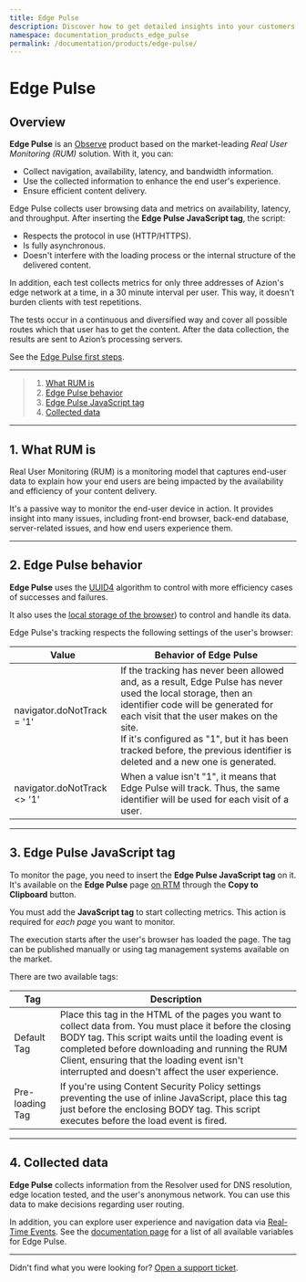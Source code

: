 ```yaml
---
title: Edge Pulse
description: Discover how to get detailed insights into your customers' experience and improve your content delivery with Edge Pulse.
namespace: documentation_products_edge_pulse
permalink: /documentation/products/edge-pulse/
---
```


# Edge Pulse

## Overview

**Edge Pulse** is an [Observe](/en/documentation/products/observe/) product based on the market-leading *Real User Monitoring (RUM)* solution. With it, you can:

- Collect navigation, availability, latency, and bandwidth information.
- Use the collected information to enhance the end user's experience.
- Ensure efficient content delivery.

Edge Pulse collects user browsing data and metrics on availability, latency, and throughput. After inserting the **Edge Pulse JavaScript tag**, the script:

- Respects the protocol in use (HTTP/HTTPS).
- Is fully asynchronous.
- Doesn't interfere with the loading process or the internal structure of the delivered content.

In addition, each test collects metrics for only three addresses of Azion's edge network at a time, in a 30 minute interval per user. This way, it doesn't burden clients with test repetitions.

The tests occur in a continuous and diversified way and cover all possible routes which that user has to get the content. After the data collection, the results are sent to Azion’s processing servers.

See the [Edge Pulse first steps](https://www.azion.com/en/documentation/products/edge-pulse/first-steps/).

---

> 1. [What RUM is](#what-is-rum)
> 2. [Edge Pulse behavior](#behavior)
> 3. [Edge Pulse JavaScript tag](#javascript-tag)
> 4. [Collected data](#collected-data)

---

## 1. What RUM is

Real User Monitoring (RUM) is a monitoring model that captures end-user data to explain how your end users are being impacted by the availability and efficiency of your content delivery.

It's a passive way to monitor the end-user device in action. It provides insight into many issues, including front-end browser, back-end database, server-related issues, and how end users experience them.

---

## 2. Edge Pulse behavior

**Edge Pulse** uses the [UUID4](https://en.wikipedia.org/wiki/Universally_unique_identifier) algorithm to control with more efficiency cases of successes and failures.

It also uses the [local storage of the browser](https://developer.mozilla.org/pt-BR/docs/Web/API/Window/Window.localStorage)) to control and handle its data.

Edge Pulse's tracking respects the following settings of the user's browser:

| Value | Behavior of Edge Pulse |
|-------|------------------------|
| navigator.doNotTrack = '1' | If the tracking has never been allowed and, as a result, Edge Pulse has never used the local storage, then an identifier code will be generated for each visit that the user makes on the site.</br>If it's configured as "1", but it has been tracked before, the previous identifier is deleted and a new one is generated. |
| navigator.doNotTrack <> '1' | When a value isn't "1", it means that Edge Pulse will track. Thus, the same identifier will be used for each visit of a user. |

---

## 3. Edge Pulse JavaScript tag 

To monitor the page, you need to insert the **Edge Pulse JavaScript tag** on it. It's available on the **Edge Pulse** page [on RTM](https://manager.azion.com/) through the **Copy to Clipboard** button.

You must add the **JavaScript tag** to start collecting metrics. This action is required for *each page* you want to monitor.

The execution starts after the user's browser has loaded the page. The tag can be published manually or using tag management systems available on the market.

There are two available tags:

| Tag             | Description                                                   |
| --------------- | ------------------------------------------------------------ |
| Default Tag     | Place this tag in the HTML of the pages you want to collect data from. You must place it before the closing BODY tag. This script waits until the loading event is completed before downloading and running the RUM Client, ensuring that the loading event isn't interrupted and doesn't affect the user experience. |
| Pre-loading Tag | If you're using Content Security Policy settings preventing the use of inline JavaScript, place this tag just before the enclosing BODY tag. This script executes before the load event is fired. |

---

## 4. Collected data

**Edge Pulse** collects information from the Resolver used for DNS resolution, edge location tested, and the user's anonymous network. You can use this data to make decisions regarding user routing.

In addition, you can explore user experience and navigation data via [Real-Time Events](/en/documentation/products/real-time-events/). See the [documentation page](/en/documentation/products/real-time-events/#DataSources) for a list of all available variables for Edge Pulse.

---

Didn't find what you were looking for? [Open a support ticket](https://tickets.azion.com/).
